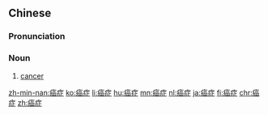 ==Chinese==
{{zh-forms}}
{{wikipedia|lang=zh}}

===Pronunciation===
{{zh-pron
|m=癌zhèng
|c=ngaam4 zing3
|h=pfs=ngàm-chṳn
|mn=kh,qz,tp,xm,zz:gâm-chèng
|w=3nge tsen
|cat=n
}}

===Noun===
{{zh-noun}}

# [[cancer]]
#: {{zh-x|得 癌症|to have '''cancer'''}}

{{zh-cat|Diseases|Oncology}}

[[zh-min-nan:癌症]]
[[ko:癌症]]
[[li:癌症]]
[[hu:癌症]]
[[mn:癌症]]
[[nl:癌症]]
[[ja:癌症]]
[[fi:癌症]]
[[chr:癌症]]
[[zh:癌症]]